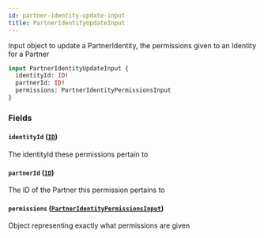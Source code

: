 ```yaml
---
id: partner-identity-update-input
title: PartnerIdentityUpdateInput
---
```



Input object to update a PartnerIdentity, the permissions given to an Identity for a Partner


```graphql
input PartnerIdentityUpdateInput {
  identityId: ID!
  partnerId: ID!
  permissions: PartnerIdentityPermissionsInput
}
```


### Fields

#### `identityId` ([`ID`](/developers/shared-apis/adminidentity-api/graphql/reference/scalars/id))

The identityId these permissions pertain to


#### `partnerId` ([`ID`](/developers/shared-apis/adminidentity-api/graphql/reference/scalars/id))

The ID of the Partner this permission pertains to


#### `permissions` ([`PartnerIdentityPermissionsInput`](/developers/shared-apis/adminidentity-api/graphql/reference/inputs/partner-identity-permissions-input))

Object representing exactly what permissions are given




